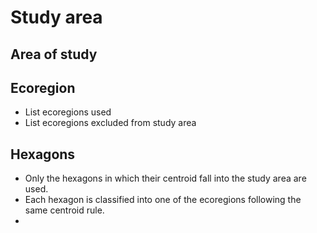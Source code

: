 # Study area

## Area of study

## Ecoregion

- List ecoregions used
- List ecoregions excluded from study area

## Hexagons

- Only the hexagons in which their centroid fall into the study area are used.
- Each hexagon is classified into one of the ecoregions following the same centroid rule.
- 
